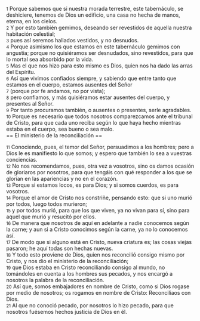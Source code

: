 {{anchor|1}} <small>1</small> Porque sabemos que si nuestra morada terrestre, este tabernáculo, se deshiciere, tenemos de Dios un edificio, una casa no hecha de manos, eterna, en los cielos.<br>
{{anchor|2}} <small>2</small> Y por esto también gemimos, deseando ser revestidos de aquella nuestra habitación celestial;<br>
{{anchor|3}} <small>3</small> pues así seremos hallados vestidos, y no desnudos.<br>
{{anchor|4}} <small>4</small> Porque asimismo los que estamos en este tabernáculo gemimos con angustia; porque no quisiéramos ser desnudados, sino revestidos, para que lo mortal sea absorbido por la vida.<br>
{{anchor|5}} <small>5</small> Mas el que nos hizo para esto mismo es Dios, quien nos ha dado las arras del Espíritu.<br>
{{anchor|6}} <small>6</small> Así que vivimos confiados siempre, y sabiendo que entre tanto que estamos en el cuerpo, estamos ausentes del Señor<br>
{{anchor|7}} <small>7</small> (porque por fe andamos, no por vista);<br>
{{anchor|8}} <small>8</small> pero confiamos, y más quisiéramos estar ausentes del cuerpo, y presentes al Señor.<br>
{{anchor|9}} <small>9</small> Por tanto procuramos también, o ausentes o presentes, serle agradables.<br>
{{anchor|10}} <small>10</small> Porque es necesario que todos nosotros comparezcamos ante el tribunal de Cristo, para que cada uno reciba según lo que haya hecho mientras estaba en el cuerpo, sea bueno o sea malo.<br>
== El ministerio de la reconciliación ==

{{anchor|11}} <small>11</small> Conociendo, pues, el temor del Señor, persuadimos a los hombres; pero a Dios le es manifiesto lo que somos; y espero que también lo sea a vuestras conciencias.<br>
{{anchor|12}} <small>12</small> No nos recomendamos, pues, otra vez a vosotros, sino os damos ocasión de gloriaros por nosotros, para que tengáis con qué responder a los que se glorían en las apariencias y no en el corazón.<br>
{{anchor|13}} <small>13</small> Porque si estamos locos, es para Dios; y si somos cuerdos, es para vosotros.<br>
{{anchor|14}} <small>14</small> Porque el amor de Cristo nos constriñe, pensando esto: que si uno murió por todos, luego todos murieron;<br>
{{anchor|15}} <small>15</small> y por todos murió, para que los que viven, ya no vivan para sí, sino para aquel que murió y resucitó por ellos.<br>
{{anchor|16}} <small>16</small> De manera que nosotros de aquí en adelante a nadie conocemos según la carne; y aun si a Cristo conocimos según la carne, ya no lo conocemos así.<br>
{{anchor|17}} <small>17</small> De modo que si alguno está en Cristo, nueva criatura es; las cosas viejas pasaron; he aquí todas son hechas nuevas.<br>
{{anchor|18}} <small>18</small> Y todo esto proviene de Dios, quien nos reconcilió consigo mismo por Cristo, y nos dio el ministerio de la reconciliación;<br>
{{anchor|19}} <small>19</small> que Dios estaba en Cristo reconciliando consigo al mundo, no tomándoles en cuenta a los hombres sus pecados, y nos encargó a nosotros la palabra de la reconciliación.<br>
{{anchor|20}} <small>20</small> Así que, somos embajadores en nombre de Cristo, como si Dios rogase por medio de nosotros; os rogamos en nombre de Cristo: Reconciliaos con Dios.<br>
{{anchor|21}} <small>21</small> Al que no conoció pecado, por nosotros lo hizo pecado, para que nosotros fuésemos hechos justicia de Dios en él.<br>
